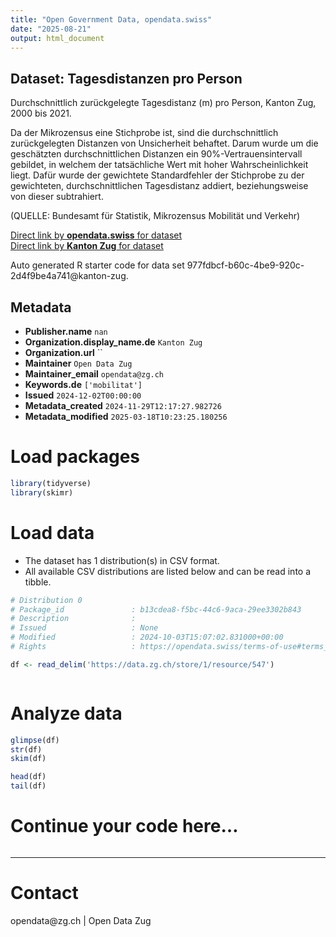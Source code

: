 ```yaml
---
title: "Open Government Data, opendata.swiss"
date: "2025-08-21"
output: html_document
---
```


## Dataset: Tagesdistanzen pro Person

Durchschnittlich zurückgelegte Tagesdistanz (m) pro Person, Kanton Zug, 2000 bis 2021.

Da der Mikrozensus eine Stichprobe ist, sind die durchschnittlich zurückgelegten Distanzen von Unsicherheit behaftet. Darum wurde um die geschätzten durchschnittlichen Distanzen ein 90%-Vertrauensintervall gebildet, in welchem der tatsächliche Wert mit hoher Wahrscheinlichkeit liegt. Dafür wurde der gewichtete Standardfehler der Stichprobe zu der gewichteten, durchschnittlichen Tagesdistanz addiert, beziehungsweise von dieser subtrahiert.

(QUELLE: Bundesamt für Statistik, Mikrozensus Mobilität und Verkehr)

[Direct link by **opendata.swiss** for dataset](https://opendata.swiss/de/dataset/tagesdistanzen-pro-person)<br>
[Direct link by **Kanton Zug** for dataset](https://www.zg.ch/behoerden/gesundheitsdirektion/statistikfachstelle/themen/11-mobilitaet-und-verkehr/verkehr-1)

Auto generated R starter code for data set 977fdbcf-b60c-4be9-920c-2d4f9be4a741@kanton-zug.

## Metadata

- **Publisher.name** `nan`
- **Organization.display_name.de** `Kanton Zug`
- **Organization.url** ``
- **Maintainer** `Open Data Zug`
- **Maintainer_email** `opendata@zg.ch`
- **Keywords.de** `['mobilitat']`
- **Issued** `2024-12-02T00:00:00`
- **Metadata_created** `2024-11-29T12:17:27.982726`
- **Metadata_modified** `2025-03-18T10:23:25.180256`


# Load packages

```r

library(tidyverse)
library(skimr)

```

# Load data

-   The dataset has 1 distribution(s) in CSV format.
-   All available CSV distributions are listed below and can be read into a tibble.

```r

# Distribution 0
# Package_id               : b13cdea8-f5bc-44c6-9aca-29ee3302b843
# Description              : 
# Issued                   : None
# Modified                 : 2024-10-03T15:07:02.831000+00:00
# Rights                   : https://opendata.swiss/terms-of-use#terms_open

df <- read_delim('https://data.zg.ch/store/1/resource/547')



```

# Analyze data

```r

glimpse(df)
str(df)
skim(df)

head(df)
tail(df)

```

# Continue your code here...

```r

```

------------------------------------------------------------------------

# Contact

opendata@zg.ch | Open Data Zug
